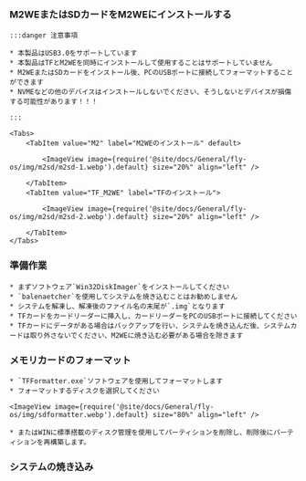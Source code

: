

### M2WEまたはSDカードをM2WEにインストールする

    :::danger 注意事項

    * 本製品はUSB3.0をサポートしています
    * 本製品はTFとM2WEを同時にインストールして使用することはサポートしていません
    * M2WEまたはSDカードをインストール後、PCのUSBポートに接続してフォーマットすることができます
    * NVMEなどの他のデバイスはインストールしないでください、そうしないとデバイスが損傷する可能性があります！！！

    :::

    <Tabs>
        <TabItem value="M2" label="M2WEのインストール" default>
            
            <ImageView image={require('@site/docs/General/fly-os/img/m2sd/m2sd-1.webp').default} size="20%" align="left" />

        </TabItem>
        <TabItem value="TF_M2WE" label="TFのインストール">
            
            <ImageView image={require('@site/docs/General/fly-os/img/m2sd/m2sd-2.webp').default} size="20%" align="left" />

        </TabItem>
    </Tabs>

### 準備作業

    * まずソフトウェア`Win32DiskImager`をインストールしてください
    * `balenaetcher`を使用してシステムを焼き込むことはお勧めしません
    * システムを解凍し、解凍後のファイル名の末尾が`.img`となります
    * TFカードをカードリーダーに挿入し、カードリーダーをPCのUSBポートに接続してください
    * TFカードにデータがある場合はバックアップを行い、システムを焼き込んだ後、システムカードは取り外さないでください、M2WEに焼き込む必要がある場合を除きます

### メモリカードのフォーマット

    * `TFFormatter.exe`ソフトウェアを使用してフォーマットします
    * フォーマットするディスクを選択してください

    <ImageView image={require('@site/docs/General/fly-os/img/sdformatter.webp').default} size="80%" align="left" />

    * またはWINに標準搭載のディスク管理を使用してパーティションを削除し、削除後にパーティションを再構築します。

### システムの焼き込み

<WIN32 />